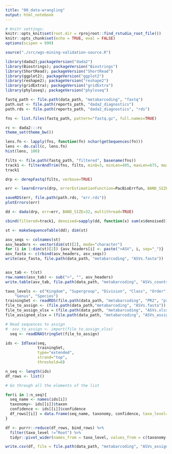 ```yaml
---
title: "00_data-wrangling"
output: html_notebook
---
```


```r
# Knitr settings: 
knitr::opts_knit$set(root.dir = rprojroot::find_rstudio_root_file())
knitr::opts_chunk$set(echo = TRUE, eval = FALSE)
options(scipen = 999)
```

```r
source("./src/wgs-mining-validation-source.R")
```

```r
library(dada2);packageVersion("dada2")
library(Biostrings); packageVersion("Biostrings")
library(ShortRead); packageVersion("ShortRead")
library(ggplot2); packageVersion("ggplot2")
library(reshape2); packageVersion("reshape2")
library(gridExtra); packageVersion("gridExtra")
library(phyloseq); packageVersion("phyloseq")
```


```r
fastq_path <- file.path(data_path, "metabarcoding", "fastq")
path.out <- file.path(reports_path, "dada2_diagnostics")
path.rds <- file.path(reports_path, "dada2_diagnostics", "rds")
```

```r
fns <- list.files(fastq_path, pattern="fastq.gz", full.names=TRUE)
```

```r
rc <- dada2:::rc
theme_set(theme_bw())
```

```r
lens.fn <- lapply(fns, function(fn) nchar(getSequences(fn)))
lens <- do.call(c, lens.fn)
hist(lens, 100)
```

```r
filts <- file.path(fastq_path, "filtered", basename(fns))
track1 <- filterAndTrim(fns, filts, minQ=3, minLen=495, maxLen=675, maxN=0, rm.phix=FALSE, maxEE=2)
track1
```

```r
drp <- derepFastq(filts, verbose=TRUE)
```
```r
err <- learnErrors(drp, errorEstimationFunction=PacBioErrfun, BAND_SIZE=32, multithread=TRUE)

saveRDS(err, file.path(path.rds, "err.rds"))
plotErrors(err)
```

```r
dd <- dada(drp, err=err, BAND_SIZE=32, multithread=TRUE)
```
```r
cbind(filtered=track1, denoised=sapply(dd, function(x) sum(x$denoised)))
```
```r
st <- makeSequenceTable(dd); dim(st)
```
```r
asv_seqs <- colnames(st)
asv_headers <- vector(dim(st)[2], mode="character")
for (i in 1:dim(st)[2]) {asv_headers[i] <- paste(">ASV", i, sep="_")}
asv_fasta <- c(rbind(asv_headers, asv_seqs))
write(asv_fasta, file.path(data_path, "metabarcoding", "ASVs.fasta"))


asv_tab <- t(st)
row.names(asv_tab) <- sub(">", "", asv_headers)
write.table(asv_tab, file.path(data_path, "metabarcoding", "ASVs_counts.tsv"), sep="\t", quote=F, col.names=NA)
```

```r
taxo_levels <- c("Kingdom", "Supergroup", "Division", "Class", "Order", "Family", 
    "Genus", "Species")
trainingSet <- readRDS(file.path(data_path, "metabarcoding", "PR2", "pr2_version_4.14.0_SSU.decipher.trained.rds"))
file_to_assign <- (file.path(data_path,"metabarcoding", "ASVs.fasta"))
file_to_assign_xlsx = (file.path(data_path, "metabarcoding", "ASVs.xlsx"))
file_assigned_xlsx = (file.path(data_path, "metabarcoding", "ASVs_assigned.xlsx"))

# Read sequences to assign
#  asv_to_assign <- import(file_to_assign_xlsx)
  seq <- readDNAStringSet(file_to_assign)
```

```r
ids <- IdTaxa(seq,
              trainingSet,
              type="extended",
              strand="top",
              threshold=0)
```
```r
n_seq <- length(ids)
df_rows <- list()

# Go through all the elements of the list

for(i in 1:n_seq){
  seq_name <- names(ids[i])
  taxonomy<- ids[[i]]$taxon
  confidence <- ids[[i]]$confidence
  df_rows[[i]] = data.frame(seq_name, taxonomy, confidence, taxo_level=c("Root", taxo_levels))
}

df <- purrr::reduce(df_rows, bind_rows) %>% 
  filter(taxo_level !="Root") %>% 
  tidyr::pivot_wider(names_from = taxo_level, values_from = c(taxonomy, confidence))

write.csv(df, file = file.path(data_path, "metabarcoding", "ASVs_assigned.csv"))
```

